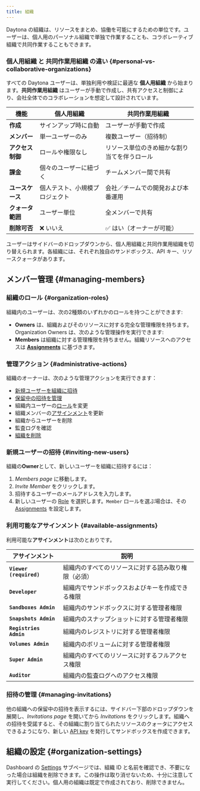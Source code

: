 ```yaml
---
title: 組織
---
```



Daytona の組織は、リソースをまとめ、協働を可能にするための単位です。ユーザーは、個人用のパーソナル組織で単独で作業することも、コラボレーティブ組織で共同作業することもできます。

### 個人用組織 と 共同作業用組織 の違い \{#personal-vs-collaborative-organizations\}

すべての Daytona ユーザーは、単独利用や検証に最適な **個人用組織** から始まります。**共同作業用組織** はユーザーが手動で作成し、共有アクセスと制御により、会社全体でのコラボレーションを想定して設計されています。

| 機能               | 個人用組織                       | 共同作業用組織                                   |
| ------------------ | -------------------------------- | ----------------------------------------------- |
| **作成**           | サインアップ時に自動             | ユーザーが手動で作成                             |
| **メンバー**       | 単一ユーザーのみ                 | 複数ユーザー（招待制）                           |
| **アクセス制御**   | ロールや権限なし                 | リソース単位のきめ細かな割り当てを伴うロール     |
| **課金**           | 個々のユーザーに紐づく           | チームメンバー間で共有                           |
| **ユースケース**   | 個人テスト、小規模プロジェクト   | 会社／チームでの開発および本番運用               |
| **クォータ範囲**   | ユーザー単位                     | 全メンバーで共有                                 |
| **削除可否**       | ❌ いいえ                         | ✅ はい（オーナーが可能）                         |

ユーザーはサイドバーのドロップダウンから、個人用組織と共同作業用組織を切り替えられます。各組織には、それぞれ独自のサンドボックス、API キー、リソースクォータがあります。

## メンバー管理 \{#managing-members\}

### 組織のロール \{#organization-roles\}

組織内のユーザーは、次の2種類のいずれかのロールを持つことができます:

* **Owners** は、組織およびそのリソースに対する完全な管理権限を持ちます。Organization Owners は、次のような管理操作を実行できます:
* **Members** は組織に対する管理権限を持ちません。組織リソースへのアクセスは [**Assignments**](#available-assignments) に基づきます。

### 管理アクション \{#administrative-actions\}

組織のオーナーは、次のような管理アクションを実行できます：

* [新規ユーザーを組織に招待](#inviting-new-users)
* [保留中の招待を管理](#managing-invitations)
* 組織内ユーザーの[ロール](#organization-roles)を変更
* 組織メンバーの[アサインメント](#available-assignments)を更新
* 組織からユーザーを削除
* 監査ログを確認
* [組織を削除](#organization-settings)

### 新規ユーザーの招待 \{#inviting-new-users\}

組織の**Owner**として、新しいユーザーを組織に招待するには：

1. *Members page* に移動します。
2. *Invite Member* をクリックします。
3. 招待するユーザーのメールアドレスを入力します。
4. 新しいユーザーの [Role](#organization-roles) を選択します。`Member` ロールを選ぶ場合は、その [Assignments](#available-assignments) を設定します。

### 利用可能なアサインメント \{#available-assignments\}

利用可能な**アサインメント**は次のとおりです。

| アサインメント          | 説明                                                              |
| ----------------------- | ----------------------------------------------------------------- |
| **`Viewer (required)`** | 組織内のすべてのリソースに対する読み取り権限（必須）              |
| **`Developer`**         | 組織内でサンドボックスおよびキーを作成できる権限                  |
| **`Sandboxes Admin`**   | 組織内のサンドボックスに対する管理者権限                          |
| **`Snapshots Admin`**   | 組織内のスナップショットに対する管理者権限                        |
| **`Registries Admin`**  | 組織内のレジストリに対する管理者権限                              |
| **`Volumes Admin`**     | 組織内のボリュームに対する管理者権限                              |
| **`Super Admin`**       | 組織内のすべてのリソースに対するフルアクセス権限                  |
| **`Auditor`**           | 組織内の監査ログへのアクセス権限                                  |

### 招待の管理 \{#managing-invitations\}

他の組織への保留中の招待を表示するには、サイドバー下部のドロップダウンを展開し、*Invitations page* を開いてから *Invitations* をクリックします。組織への招待を受諾すると、その組織に割り当てられたリソースのクォータにアクセスできるようになり、新しい [API key](/docs/ja/api-keys) を発行してサンドボックスを作成できます。

## 組織の設定 \{#organization-settings\}

Dashboard の [Settings](https://app.daytona.io/dashboard/settings) サブページでは、組織 ID と名前を確認でき、不要になった場合は組織を削除できます。この操作は取り消せないため、十分に注意して実行してください。個人用の組織は既定で作成されており、削除できません。